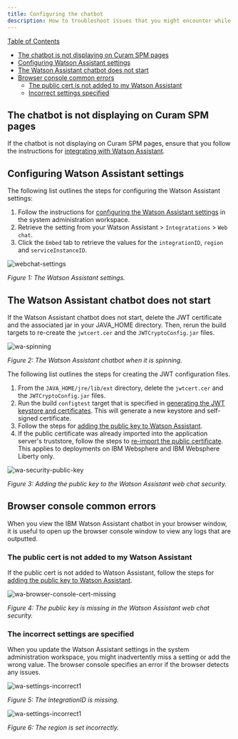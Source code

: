 ```yaml
---
title: Configuring the chatbot
description: How to troubleshoot issues that you might encounter while you are configuring the chatbot
---
```


<u>Table of Contents</u>

* [The chatbot is not displaying on Curam SPM pages](#the-web-chat-is-not-displaying-on-curam-pages)
* [Configuring Watson Assistant settings](#configuring-watson-assistant-settings)
* [The Watson Assistant chatbot does not start](#the-watson-assistant-chatbot-does-not-start)
* [Browser console common errors](#browser-console-common-errors)
  * [The public cert is not added to my Watson Assistant](#the-public-cert-is-not-added-to-my-watson-assistant)
  * [Incorrect settings specified](#incorrect-settings-specified)

## The chatbot is not displaying on Curam SPM pages

If the chatbot is not displaying on Curam SPM pages, ensure that you follow the instructions for [integrating with Watson Assistant](https://www.ibm.com/docs/en/spm/8.0.0?topic=applications-integrating-watson-assistant).

## Configuring Watson Assistant settings

The following list outlines the steps for configuring the Watson Assistant settings:

1. Follow the instructions for [configuring the Watson Assistant settings](https://www.ibm.com/docs/en/spm/8.0.0?topic=assistant-configuring-watson-settings) in the system administration workspace.
2. Retrieve the setting from your Watson Assistant > `Integratations` > `Web chat`.
3. Click the `Embed` tab to retrieve the values for the `integrationID`, `region` and `serviceInstanceID`.

![webchat-settings](../../images/webchat-settings.png)

<Caption fullWidth>

*Figure 1: The Watson Assistant settings.*

</Caption>

## The Watson Assistant chatbot does not start

If the Watson Assistant chatbot does not start, delete the JWT certificate and the associated jar in your JAVA_HOME directory. Then, rerun the build targets to re-create the `jwtcert.cer` and the `JWTCryptoConfig.jar` files.

![wa-spinning](../../images/wa-spinning.png)

<Caption fullWidth>

*Figure 2: The Watson Assistant chatbot when it is spinning.*

</Caption>

The following list outlines the steps for creating the JWT configuration files.

1. From the `JAVA_HOME/jre/lib/ext` directory, delete the `jwtcert.cer` and the `JWTCryptoConfig.jar` files.
2. Run the build `configtest` target that is specified in [generating the JWT keystore and certificates](https://www.ibm.com/docs/en/spm/8.0.0?topic=assistant-generating-jwt-keystore-certificates).
This will generate a new keystore and self-signed certificate.
3. Follow the steps for [adding the public key to Watson Assistant](https://www.ibm.com/docs/en/spm/8.0.0?topic=certificates-adding-public-key-watson-assistant).
4. If the public certificate was already imported into the application server's truststore, follow the steps to [re-import the public certificate](https://www.ibm.com/docs/en/spm/8.0.0?topic=assistant-configuring-application-servers-json-web-tokens).
This applies to deployments on IBM Websphere and IBM Websphere Liberty only.

![wa-security-public-key](../../images/wa-security-public-key.png)

<Caption fullWidth>

*Figure 3: Adding the public key to the Watson Assistant web chat security.*

</Caption>

## Browser console common errors

When you view the IBM Watson Assistant chatbot in your browser window, it is useful to open up the browser console window to view any logs that are outputted.

### The public cert is not added to my Watson Assistant

If the public cert is not added to Watson Assistant, follow the steps for [adding the public key to Watson Assistant](https://www.ibm.com/docs/en/spm/8.0.0?topic=certificates-adding-public-key-watson-assistant).

![wa-browser-console-cert-missing](../../images/wa-browser-console-cert-missing.png)

<Caption fullWidth>

*Figure 4: The public key is missing in the Watson Assistant web chat security.*

</Caption>

### The incorrect settings are specified

When you update the Watson Assistant settings in the system administration workspace, you might inadvertently miss a setting or add the wrong value. The browser console specifies an error if the browser  detects any issues.

![wa-settings-incorrect1](../../images/wa-settings-incorrect1.png)

<Caption fullWidth>

*Figure 5: The IntegrationID is missing.*

</Caption>

![wa-settings-incorrect1](../../images/wa-settings-incorrect2.png)

<Caption fullWidth>

*Figure 6: The region is set incorrectly.*

</Caption>
